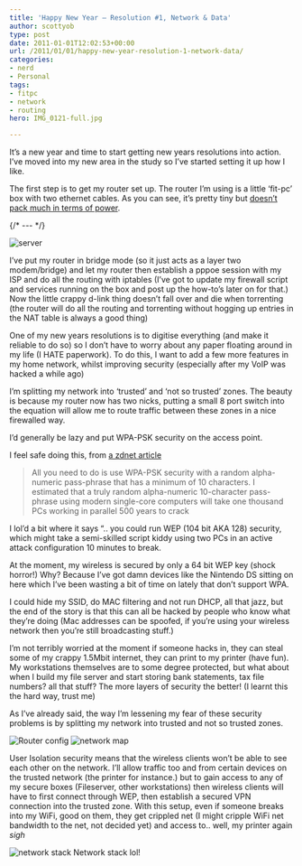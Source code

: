 ```yaml
---
title: 'Happy New Year – Resolution #1, Network & Data'
author: scottyob
type: post
date: 2011-01-01T12:02:53+00:00
url: /2011/01/01/happy-new-year-resolution-1-network-data/
categories:
- nerd
- Personal
tags:
- fitpc
- network
- routing
hero: IMG_0121-full.jpg

---
```



It’s a new year and time to start getting new years resolutions into action. I’ve moved into my new area in the study so I’ve started setting it up how I like.

The first step is to get my router set up. The router I’m using is a little ‘fit-pc’ box with two ethernet cables. As you can see, it’s pretty tiny but [doesn’t pack much in terms of power](http://www.fit-pc.com/fit-pc1/fit-pc-1-0-specifications.html).

{/* --- */}

<img alt="server" src={img.src} />

I’ve put my router in bridge mode (so it just acts as a layer two modem/bridge) and let my router then establish a pppoe session with my ISP and do all the routing with iptables (I’ve got to update my firewall script and services running on the box and post up the how-to’s later on for that.) Now the little crappy d-link thing doesn’t fall over and die when torrenting (the router will do all the routing and torrenting without hogging up entries in the NAT table is always a good thing)

One of my new years resolutions is to digitise everything (and make it reliable to do so) so I don’t have to worry about any paper floating around in my life (I HATE paperwork). To do this, I want to add a few more features in my home network, whilst improving security (especially after my VoIP was hacked a while ago)

I’m splitting my network into ‘trusted’ and ‘not so trusted’ zones. The beauty is because my router now has two nicks, putting a small 8 port switch into the equation will allow me to route traffic between these zones in a nice firewalled way.

I’d generally be lazy and put WPA-PSK security on the access point.

I feel safe doing this, from [a zdnet article](http://www.zdnet.com/blog/ou/wireless-lan-security-myths-that-wont-die/454)
 

> All you need to do is use WPA-PSK security with a random alpha-numeric pass-phrase that has a minimum of 10 characters. I estimated that a truly random alpha-numeric 10-character pass-phrase using modern single-core computers will take one thousand PCs working in parallel 500 years to crack

I lol’d a bit where it says “.. you could run WEP (104 bit AKA 128) security, which might take a semi-skilled script kiddy using two PCs in an active attack configuration 10 minutes to break.

At the moment, my wireless is secured by only a 64 bit WEP key (shock horror!) Why? Because I’ve got damn devices like the Nintendo DS sitting on here which I’ve been wasting a bit of time on lately that don’t support WPA.

I could hide my SSID, do MAC filtering and not run DHCP, all that jazz, but the end of the story is that this can all be hacked by people who know what they’re doing (Mac addresses can be spoofed, if you’re using your wireless network then you’re still broadcasting stuff.)

I’m not terribly worried at the moment if someone hacks in, they can steal some of my crappy 1.5Mbit internet, they can print to my printer (have fun). My workstations themselves are to some degree protected, but what about when I build my file server and start storing bank statements, tax file numbers? all that stuff? The more layers of security the better! (I learnt this the hard way, trust me)

As I’ve already said, the way I’m lessening my fear of these security problems is by splitting my network into trusted and not so trusted zones.

<img alt="Router config" src={routerConfig.src} />

<img alt="network map" src={networkMap.src} />

User Isolation security means that the wireless clients won’t be able to see each other on the network. I’ll allow traffic too and from certain devices on the trusted network (the printer for instance.) but to gain access to any of my secure boxes (Fileserver, other workstations) then wireless clients will have to first connect through WEP, then establish a secured VPN connection into the trusted zone. With this setup, even if someone breaks into my WiFi, good on them, they get crippled net (I might cripple WiFi net bandwidth to the net, not decided yet) and access to.. well, my printer again *sigh*

<img alt="network stack" src={networkStack.src} />
Network stack lol!

